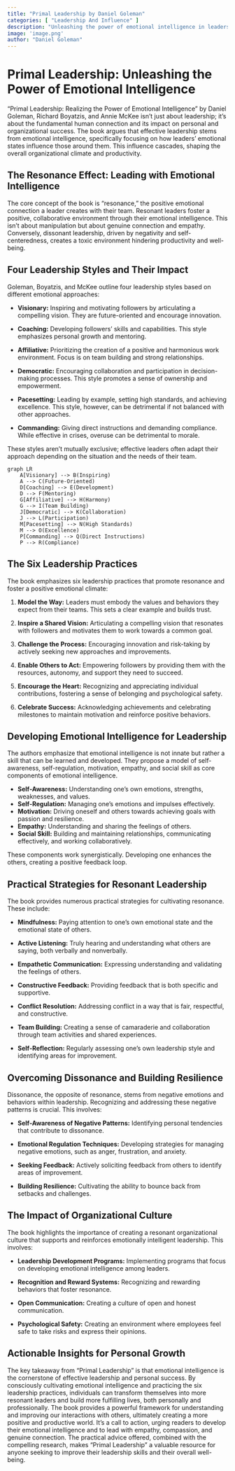 ```yaml
---
title: "Primal Leadership by Daniel Goleman"
categories: [ "Leadership And Influence" ]
description: "Unleashing the power of emotional intelligence in leadership"
image: 'image.png'
author: "Daniel Goleman"
---
```

# Primal Leadership: Unleashing the Power of Emotional Intelligence

"Primal Leadership: Realizing the Power of Emotional Intelligence" by Daniel Goleman, Richard Boyatzis, and Annie McKee isn't just about leadership; it's about the fundamental human connection and its impact on personal and organizational success.  The book argues that effective leadership stems from emotional intelligence, specifically focusing on how leaders' emotional states influence those around them. This influence cascades, shaping the overall organizational climate and productivity.

## The Resonance Effect: Leading with Emotional Intelligence

The core concept of the book is "resonance," the positive emotional connection a leader creates with their team.  Resonant leaders foster a positive, collaborative environment through their emotional intelligence. This isn't about manipulation but about genuine connection and empathy.  Conversely, dissonant leadership, driven by negativity and self-centeredness, creates a toxic environment hindering productivity and well-being.


## Four Leadership Styles and Their Impact

Goleman, Boyatzis, and McKee outline four leadership styles based on different emotional approaches:

* **Visionary:** Inspiring and motivating followers by articulating a compelling vision. They are future-oriented and encourage innovation.

* **Coaching:** Developing followers' skills and capabilities. This style emphasizes personal growth and mentoring.

* **Affiliative:**  Prioritizing the creation of a positive and harmonious work environment. Focus is on team building and strong relationships.

* **Democratic:** Encouraging collaboration and participation in decision-making processes. This style promotes a sense of ownership and empowerment.

* **Pacesetting:** Leading by example, setting high standards, and achieving excellence.  This style, however, can be detrimental if not balanced with other approaches.

* **Commanding:**  Giving direct instructions and demanding compliance. While effective in crises, overuse can be detrimental to morale.

These styles aren't mutually exclusive; effective leaders often adapt their approach depending on the situation and the needs of their team.

```mermaid
graph LR
    A[Visionary] --> B(Inspiring)
    A --> C(Future-Oriented)
    D[Coaching] --> E(Development)
    D --> F(Mentoring)
    G[Affiliative] --> H(Harmony)
    G --> I(Team Building)
    J[Democratic] --> K(Collaboration)
    J --> L(Participation)
    M[Pacesetting] --> N(High Standards)
    M --> O(Excellence)
    P[Commanding] --> Q(Direct Instructions)
    P --> R(Compliance)
```


##  The Six Leadership Practices

The book emphasizes six leadership practices that promote resonance and foster a positive emotional climate:

1. **Model the Way:** Leaders must embody the values and behaviors they expect from their teams.  This sets a clear example and builds trust.

2. **Inspire a Shared Vision:** Articulating a compelling vision that resonates with followers and motivates them to work towards a common goal.

3. **Challenge the Process:**  Encouraging innovation and risk-taking by actively seeking new approaches and improvements.

4. **Enable Others to Act:** Empowering followers by providing them with the resources, autonomy, and support they need to succeed.

5. **Encourage the Heart:** Recognizing and appreciating individual contributions, fostering a sense of belonging and psychological safety.

6. **Celebrate Success:** Acknowledging achievements and celebrating milestones to maintain motivation and reinforce positive behaviors.


##  Developing Emotional Intelligence for Leadership

The authors emphasize that emotional intelligence is not innate but rather a skill that can be learned and developed.  They propose a model of self-awareness, self-regulation, motivation, empathy, and social skill as core components of emotional intelligence.

* **Self-Awareness:** Understanding one's own emotions, strengths, weaknesses, and values.
* **Self-Regulation:**  Managing one's emotions and impulses effectively.
* **Motivation:**  Driving oneself and others towards achieving goals with passion and resilience.
* **Empathy:** Understanding and sharing the feelings of others.
* **Social Skill:**  Building and maintaining relationships, communicating effectively, and working collaboratively.

These components work synergistically. Developing one enhances the others, creating a positive feedback loop.


##  Practical Strategies for Resonant Leadership

The book provides numerous practical strategies for cultivating resonance.  These include:

* **Mindfulness:** Paying attention to one's own emotional state and the emotional state of others.

* **Active Listening:** Truly hearing and understanding what others are saying, both verbally and nonverbally.

* **Empathetic Communication:**  Expressing understanding and validating the feelings of others.

* **Constructive Feedback:** Providing feedback that is both specific and supportive.

* **Conflict Resolution:** Addressing conflict in a way that is fair, respectful, and constructive.

* **Team Building:**  Creating a sense of camaraderie and collaboration through team activities and shared experiences.

* **Self-Reflection:** Regularly assessing one's own leadership style and identifying areas for improvement.


##  Overcoming Dissonance and Building Resilience

Dissonance, the opposite of resonance, stems from negative emotions and behaviors within leadership. Recognizing and addressing these negative patterns is crucial.  This involves:

* **Self-Awareness of Negative Patterns:** Identifying personal tendencies that contribute to dissonance.

* **Emotional Regulation Techniques:** Developing strategies for managing negative emotions, such as anger, frustration, and anxiety.

* **Seeking Feedback:**  Actively soliciting feedback from others to identify areas of improvement.

* **Building Resilience:** Cultivating the ability to bounce back from setbacks and challenges.


##  The Impact of Organizational Culture

The book highlights the importance of creating a resonant organizational culture that supports and reinforces emotionally intelligent leadership.  This involves:

* **Leadership Development Programs:** Implementing programs that focus on developing emotional intelligence among leaders.

* **Recognition and Reward Systems:** Recognizing and rewarding behaviors that foster resonance.

* **Open Communication:** Creating a culture of open and honest communication.

* **Psychological Safety:**  Creating an environment where employees feel safe to take risks and express their opinions.


##  Actionable Insights for Personal Growth

The key takeaway from "Primal Leadership" is that emotional intelligence is the cornerstone of effective leadership and personal success. By consciously cultivating emotional intelligence and practicing the six leadership practices, individuals can transform themselves into more resonant leaders and build more fulfilling lives, both personally and professionally.  The book provides a powerful framework for understanding and improving our interactions with others, ultimately creating a more positive and productive world.  It's a call to action, urging readers to develop their emotional intelligence and to lead with empathy, compassion, and genuine connection.  The practical advice offered, combined with the compelling research, makes "Primal Leadership" a valuable resource for anyone seeking to improve their leadership skills and their overall well-being.

